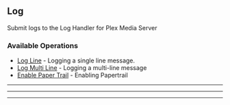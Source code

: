 
## Log
Submit logs to the Log Handler for Plex Media Server


### Available Operations

* [Log Line](/go/log/log_line) - Logging a single line message.
* [Log Multi Line](/go/log/log_multi_line) - Logging a multi-line message
* [Enable Paper Trail](/go/log/enable_paper_trail) - Enabling Papertrail

---
<LogLine />

---
<LogMultiLine />

---
<EnablePaperTrail />
